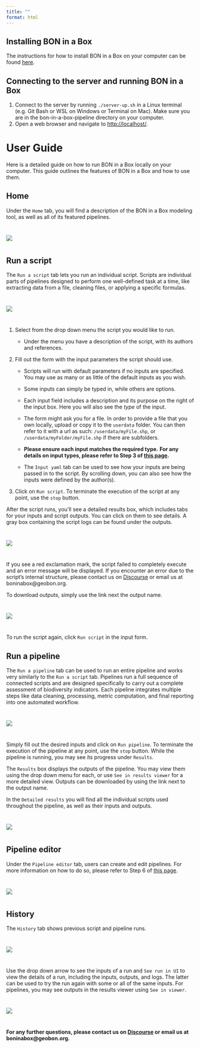 ```yaml
---
title: ""
format: html
---
```


## Installing BON in a Box

The instructions for how to install BON in a Box on your computer can be found [here](how_to_install.qmd).

## Connecting to the server and running BON in a Box

1.  Connect to the server by running `./server-up.sh` in a Linux terminal (e.g. Git Bash or WSL on Windows or Terminal on Mac). Make sure you are in the bon-in-a-box-pipeline directory on your computer.
2.  Open a web browser and navigate to <http://localhost/>.

# User Guide

Here is a detailed guide on how to run BON in a Box locally on your computer. This guide outlines the features of BON in a Box and how to use them.

## Home

Under the `Home` tab, you will find a description of the BON in a Box modeling tool, as well as all of its featured pipelines.

::: {style="margin-top: 40px;"}
:::

![](images/Image7.png)

::: {style="margin-top: 40px;"}
:::

## Run a script

The `Run a script` tab lets you run an individual script. Scripts are individual parts of pipelines designed to perform one well-defined task at a time, like extracting data from a file, cleaning files, or applying a specific formulas.

::: {style="margin-top: 40px;"}
:::

![](images/Image8.png)

::: {style="margin-top: 40px;"}
:::

1.  Select from the drop down menu the script you would like to run.

    -   Under the menu you have a description of the script, with its authors and references.

2.  Fill out the form with the input parameters the script should use.

    -   Scripts will run with default parameters if no inputs are specified. You may use as many or as little of the default inputs as you wish.

    -   Some inputs can simply be typed in, while others are options.

    -   Each input field includes a description and its purpose on the right of the input box. Here you will also see the *type* of the input.

    -   The form might ask you for a file. In order to provide a file that you own locally, upload or copy it to the `userdata` folder. You can then refer to it with a url as such: `/userdata/myFile.shp`, or `/userdata/myFolder/myFile.shp` if there are subfolders.

    -   **Please ensure each input matches the required type.** **For any details on input types, please refer to Step 3 of [this page](how_to_contribute.qmd).**

    -   The `Input yaml` tab can be used to see how your inputs are being passed in to the script. By scrolling down, you can also see how the inputs were defined by the author(s).

3.  Click on `Run script`. To terminate the execution of the script at any point, use the `stop` button.

After the script runs, you'll see a detailed results box, which includes tabs for your inputs and script outputs. You can click on them to see details. A gray box containing the script logs can be found under the outputs.

::: {style="margin-top: 40px;"}
:::

![](images/Image10.png)

::: {style="margin-top: 40px;"}
:::

If you see a red exclamation mark, the script failed to completely execute and an error message will be displayed. If you encounter an error due to the script’s internal structure, please contact us on [Discourse](https://discourse.geobon.org) or email us at boninabox\@geobon.org.

To download outputs, simply use the link next the output name.

::: {style="margin-top: 40px;"}
:::

![](images/Image11.png)

::: {style="margin-top: 40px;"}
:::

To run the script again, click `Run script` in the input form.

## Run a pipeline

The `Run a pipeline` tab can be used to run an entire pipeline and works very similarly to the `Run a script` tab. Pipelines run a full sequence of connected scripts and are designed specifically to carry out a complete assessment of biodiversity indicators. Each pipeline integrates multiple steps like data cleaning, processing, metric computation, and final reporting into one automated workflow.

::: {style="margin-top: 40px;"}
:::

![](images/Image12.png)

::: {style="margin-top: 40px;"}
:::

Simply fill out the desired inputs and click on `Run pipeline`. To terminate the execution of the pipeline at any point, use the `stop` button. While the pipeline is running, you may see its progress under `Results`.

The `Results` box displays the outputs of the pipeline. You may view them using the drop down menu for each, or use `See in results viewer` for a more detailed view. Outputs can be downloaded by using the link next to the output name.

In the `Detailed results` you will find all the individual scripts used throughout the pipeline, as well as their inputs and outputs.

::: {style="margin-top: 40px;"}
:::

![](images/Image13.png)

::: {style="margin-top: 40px;"}
:::

## Pipeline editor

Under the `Pipeline editor` tab, users can create and edit pipelines. For more information on how to do so, please refer to Step 6 of [this page](how_to_contribute.qmd).

::: {style="margin-top: 40px;"}
:::

![](images/Image14.png)

::: {style="margin-top: 40px;"}
:::

## History

The `History` tab shows previous script and pipeline runs.

::: {style="margin-top: 40px;"}
:::

![](images/Image15.png)

::: {style="margin-top: 40px;"}
:::

Use the drop down arrow to see the inputs of a run and `See run in UI` to view the details of a run, including the inputs, outputs, and logs. The latter can be used to try the run again with some or all of the same inputs. For pipelines, you may see outputs in the results viewer using `See in viewer`.

::: {style="margin-top: 40px;"}
:::

![](images/Image16.png)

::: {style="margin-top: 40px;"}
:::

**For any further questions, please contact us on [Discourse](https://discourse.geobon.org) or email us at boninabox\@geobon.org.**